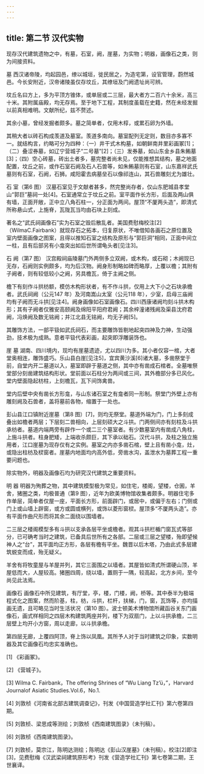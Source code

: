 ```yaml
---
---
---
```

title: 第二节 汉代实物
---




现存汉代建筑遗物之中，有墓，石室，阙，崖墓，为实物；明器，画像石之类，则为间接资料。

墓 西汉诸帝陵，均起园邑，缭以城垣，徙民居之，为造宅第，设官管理，蔚然城邑。今长安附近，汉帝诸陵虽仅存坟丘，其缭垣及门阙遗址尚可辨。

坟丘名曰方上，多为平顶方锥体，或单层或二三层，最大者方二百六十余米，高三十米。其附属庙殿，均无存焉。至于地下工程，其制度虽载在史籍，然在未经发掘以前真相难明。文献所纪，兹不赘述。

其余小墓，曾经发掘者颇多。墓之简单者，仅用木椁，或累石卵为外墙。

其稍大者以砖石构成羡道及墓室。羡道多南向。墓室配列无定则，数目亦多寡不一。就结构言，约略可分为四种：（一）井干式木构墓，如朝鲜南井里彩画冢[1]；（二）叠涩券墓，如辽宁营城子“二号墓”[2]；（三）发券墓，如山东金乡县朱鲔墓[3]；（四）空心砖墓，砖出土者多，墓完整者尚未见，仅能推想其结构，墓之地面配置，坟丘之前，或作石室石阙及石人石兽等，如朱鲔墓则有石室，山东嘉祥武氏墓则有石室，石阙，石狮。咸阳霍去病墓垒石以像祁连山，其石兽雕刻尤为雄壮。

石 室（第6 图） 汉墓石室见于文献者甚多，然完整尚存者，仅山东肥城县孝堂山“郭巨”墓祠一处[4]。石室通常立于坟丘之前。室平面作长方形，后面及两山俱有墙，正面开敞，正中立八角石柱一，分正面为两间。屋顶“不厦两头造”，即清式所称悬山式，上施脊，瓦陇瓦当均由石块上刻成。

著名之“武氏祠画像石”实为石室之毁后散乱者。美国费慰梅校注[2]（WilmaC.Fairbank）就现存石之拓本，归复原状，不唯借知各画石之原位置及室内壁面画像之图案，且得以推知石室之结构及原形与“郭巨洞”相同，正面中间立一柱，且有后部另有小龛突出如后世所谓龟头者[见注3]。

石 阙（第7 图） 汉宫殿祠庙陵墓门外两侧多立双阙，或木构，或石砌；木阙现已无存，石阙则实例颇多，均为后汉物。阙身形制略如碑而略厚，上覆以檐；其附有子阙者，则有较低较小之阙，另具檐瓦，倚于主阙之侧。

檐下有刻作斗拱枋额，模仿木构形状者，有不作斗拱，仅用上大下小之石块承檐者。武氏祠阙（公元147 年）及河南嵩山太室（公元118 年），少室，启母三庙阙均有子阙而无斗拱[见注4]。阙身画像如石室画像石。四川西康诸阙均刻斗拱木构形；其有子阙者仅雅安高颐阙及绵阳平阳府君阙；其余梓潼诸残阙及渠县沈府君阙，冯焕阙及数无铭阙；并江北县无铭阙，均无子阙[5]。

其雕饰方法，一部平钑如武氏祠石，而主要雕饰皆剔地起突四神及力神，生动强劲，技术极为成熟。意者平钑代表彩画，起突即浮雕装饰也。

崖 墓 湖南、四川境内，现均有崖墓遗迹，尤以四川为多。其小者仅容一棺，大者堂奥相连，雕饰盛巧。乐山县白崖[见注5]，宜宾黄沙溪[6]诸大墓，多凿祭堂于前，自堂内开二墓道以入，墓室即辟于墓道之侧，其中亦有凿成石棺者。全墓唯祭堂部分刻凿建筑结构形状。堂前面以石柱分为两间或三间，其外檐部分多已风化。堂内壁面隐起枋柱，上刻檐瓦，瓦下间饰禽兽。

堂内后壁中央有凿长方形龛，与山东诸石室之有龛者同一形制。祭堂门外壁上亦有雕刻阙及石兽者，盖将墓前各物，缩置于一处也。

彭山县江口镇附近崖墓（第8 图）[7]，则均无祭堂。墓道外端为门，门上多刻成叠出如檐者两层；下层刻二兽相向，上层刻硕大之斗拱。门两侧间亦有刻柱及斗拱承枋者。墓道内端两旁有辟作一个或二三个墓室者。有少数墓室内有凿成八角柱，上施斗拱者。柱身肥矮，上端收杀颇巨，其下承以础石。汉代斗拱，及柱之独立施用者，江口崖墓为现存仅有之实例。墓室之内亦多凿石棺，壁上且有凿小龛，灶，或隐出柱枋及棂窗者。崖墓内地面均内高外低，旁凿水沟，盖泄水为墓葬工程一重要问题也。

除实物外，明器及画像石均为研究汉代建筑之重要资料。

明 器 明器为殉葬之物，其中建筑模型极为常见，如住宅，楼阁，望楼，仓囷，羊舍，猪圈之类，均极普通（第9 图），近年为欧美博物馆收集者颇多。明器住宅多作单层，简单者仅屋一座，平面长方形，前面辟门，或居中，或偏于左右；门侧或门上或山墙上辟窗，或方或圆或横列，或饰以菱形窗棂。屋顶多“不厦两头造”。亦有平面作曲尺形而将其余二面绕以围墙者。

二三层之楼阁模型多有斗拱以支承各层平坐或檐者。观其斗拱栏楯门窗瓦式等部分，已可确考当时之建筑，已备具后世所有之各部。二层或三层之望楼，殆即望候神人之“台”，其平面均正方形，各层有檐有平坐。魏晋以后木塔，乃由此式多层建筑蜕变而成，殆无疑义。

羊舍有将牧童屋与羊屋并列，其它三面围之以墙者。其屋皆如清式所谓硬山顶，羊屋低而大，人屋较高。猪圈四周，绕以墙，置厕于一隅，较高起，北方乡间，至今尚见此法焉。

画像石 画像石中所见建筑，有厅堂，亭，楼，门楼，阙，桥等。其中泰半为极端程式化之图案，然而阶基，柱，枋，斗拱，栏杆，扶梯，门，窗，瓦饰等，亦均描画无遗，且可略见当时生活状况（第10 图）。波士顿美术博物馆所藏函谷关东门画像石，画式样相同之四层木构建筑两座并列，楼下为双扇门，上以斗拱承檐，二三层壁上均开小方窗，周以走廊，以斗拱承檐。

第四层无廊，上覆四阿顶，脊上饰以凤凰。其所予人对于当时建筑之印象，实数明器及其它画像石均忠实准确也。

[1] 《彩画冢》。

[2] 《营城子》。

[3] Wilma C. Fairbank，The offering Shrines of “Wu Liang Tz’ü，”，Harvard Journalof Asiatic Studies.Vol.6，No.1.

[4] 刘敦桢《河南省北部古建筑调查记》，刊发《中国营造学社汇刊》第六卷第四期。

[5] 刘敦桢、梁思成等测绘；刘敦桢《西南建筑图录》（未刊稿）。

[6] 刘敦桢《西南建筑图录》。

[7] 刘敦桢，莫宗江，陈明达测绘；陈明达《彭山汉崖墓》（未刊稿）。校注[2]即注[3]，见费慰梅《汉武梁祠建筑原形考》刊发《营造学社汇刊》第七卷第二期，王世襄译。